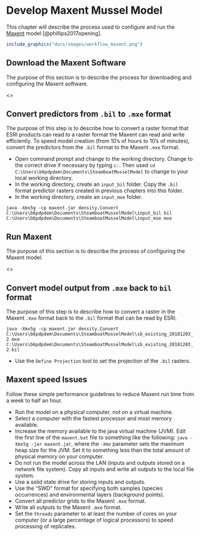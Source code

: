# Develop Maxent Mussel Model
This chapter will describe the process used to configure and run the [Maxent](https://biodiversityinformatics.amnh.org/open_source/maxent/) model [@phillips2017opening]. 

```r
include_graphics("docs/images/workflow_maxent.png")
```

## Download the Maxent Software
The purpose of this section is to describe the process for downloading and configuring the Maxent software. 

<<add further Maxent configuration instructions here>>





## Convert predictors from `.bil` to `.mxe` format
The purpose of this step is to describe how to convert a raster format that ESRI products can read to a raster format the Maxent can read and write efficiently. To speed model creation (from 10's of hours to 10's of minutes), convert the predictors from the `.bil` format to the Maxent `.mxe` format.

* Open command prompt and change to the working directory. Change to the correct drive if necessary by typing `c:`. Then used `cd C:\Users\b6pdpdem\Documents\SteamboatMusselModel` to change to your local working directory. 
* In the working directory, create an `input_bil` folder. Copy the `.bil` format predictor rasters created in previous chapters into this folder. 
* In the working directory, create an `input_mxe` folder. 

```java -Xmx5g -cp maxent.jar density.Convert C:\Users\b6pdpdem\Documents\SteamboatMusselModel\input_bil bil C:\Users\b6pdpdem\Documents\SteamboatMusselModel\input_mxe mxe```



## Run Maxent
The purpose of this section is to describe the process of configuring the Maxent model. 

<<add further Maxent configuration instructions here>>







## Convert model output from `.mxe` back to `bil` format
The purpose of this step is to describe how to convert a raster in the Maxent `.mxe` format back to the `.bil` format that can be read by ESRI. 

```java -Xmx5g -cp maxent.jar density.Convert C:\Users\b6pdpdem\Documents\SteamboatMusselModel\sb_existing_20181203_2 mxe C:\Users\b6pdpdem\Documents\SteamboatMusselModel\sb_existing_20181203_2 bil```

* Use the `Define Projection` tool to set the projection of the `.bil` rasters. 

## Maxent speed Issues
Follow these simple performance guidelines to reduce Maxent run time from a week to half an hour. 

* Run the model on a physical computer, not on a virtual machine. 
* Select a computer with the fastest processor and most memory available. 
* Increase the memory available to the java virtual machine (JVM). Edit the first line of the `maxent.bat` file to something like the following: `java -Xmx5g -jar maxent.jar`, where the `-Xmx` parameter sets the maximum heap size for the JVM. Set it to something less than the total amount of physical memory on your computer. 
* Do not run the model across the LAN (inputs and outputs stored on a network file system). Copy all inputs and write all outputs to the local file system.
* Use a solid state drive for storing inputs and outputs. 
* Use the "SWD" format for specifying both samples (species occurrences) and environmental layers (background points). 
* Convert all predictor grids to the Maxent `.mxe` format. 
* Write all outputs to the Maxent `.mxe` format. 
* Set the `threads` parameter to at least the number of cores on your computer (or a large percentage of logical processors) to speed processing of replicates. 






